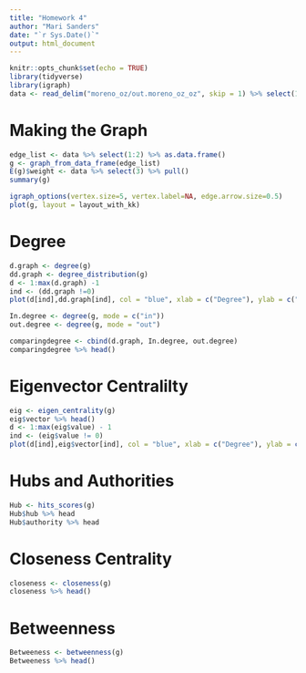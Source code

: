 ```yaml
---
title: "Homework 4"
author: "Mari Sanders"
date: "`r Sys.Date()`"
output: html_document
---
```


```r
knitr::opts_chunk$set(echo = TRUE)
library(tidyverse)
library(igraph)
data <- read_delim("moreno_oz/out.moreno_oz_oz", skip = 1) %>% select(1:3) 
```

# Making the Graph 

```r
edge_list <- data %>% select(1:2) %>% as.data.frame()
g <- graph_from_data_frame(edge_list)
E(g)$weight <- data %>% select(3) %>% pull()
summary(g)

igraph_options(vertex.size=5, vertex.label=NA, edge.arrow.size=0.5)
plot(g, layout = layout_with_kk)
```

# Degree 

```r
d.graph <- degree(g)
dd.graph <- degree_distribution(g)
d <- 1:max(d.graph) -1
ind <- (dd.graph !=0)
plot(d[ind],dd.graph[ind], col = "blue", xlab = c("Degree"), ylab = c("Frequency"), main = "Degree Distribution")
```

```r
In.degree <- degree(g, mode = c("in"))
out.degree <- degree(g, mode = "out")

comparingdegree <- cbind(d.graph, In.degree, out.degree)
comparingdegree %>% head()
```

# Eigenvector Centralilty 

```r
eig <- eigen_centrality(g)
eig$vector %>% head()
d <- 1:max(eig$value) - 1
ind <- (eig$value != 0)
plot(d[ind],eig$vector[ind], col = "blue", xlab = c("Degree"), ylab = c("Frequency"), main = "Degree Distribution")
```

# Hubs and Authorities 

```r
Hub <- hits_scores(g)
Hub$hub %>% head 
Hub$authority %>% head
```

# Closeness Centrality 

```r
closeness <- closeness(g)
closeness %>% head()
```

# Betweenness 

```r
Betweeness <- betweenness(g) 
Betweeness %>% head()
```

